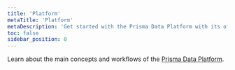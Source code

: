 ```yaml
---
title: 'Platform'
metaTitle: 'Platform'
metaDescription: 'Get started with the Prisma Data Platform with its official documentation, and learn more about its features with reference documentation, guides, and more.'
toc: false
sidebar_position: 0
---
```


<TopBlock title={frontMatter.title}>

Learn about the main concepts and workflows of the [Prisma Data Platform](https://prisma.io/data-platform/).

</TopBlock>
